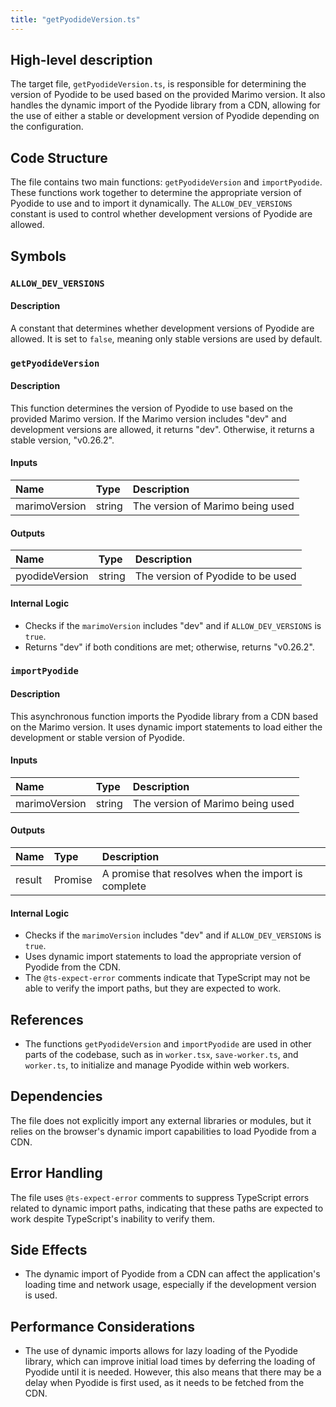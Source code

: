 ```yaml
---
title: "getPyodideVersion.ts"
---
```


## High-level description

The target file, `getPyodideVersion.ts`, is responsible for determining the version of Pyodide to be used based on the provided Marimo version. It also handles the dynamic import of the Pyodide library from a CDN, allowing for the use of either a stable or development version of Pyodide depending on the configuration.

## Code Structure

The file contains two main functions: `getPyodideVersion` and `importPyodide`. These functions work together to determine the appropriate version of Pyodide to use and to import it dynamically. The `ALLOW_DEV_VERSIONS` constant is used to control whether development versions of Pyodide are allowed.

## Symbols

### `ALLOW_DEV_VERSIONS`
#### Description
A constant that determines whether development versions of Pyodide are allowed. It is set to `false`, meaning only stable versions are used by default.

### `getPyodideVersion`
#### Description
This function determines the version of Pyodide to use based on the provided Marimo version. If the Marimo version includes "dev" and development versions are allowed, it returns "dev". Otherwise, it returns a stable version, "v0.26.2".

#### Inputs
| Name           | Type   | Description                      |
|:---------------|:-------|:---------------------------------|
| marimoVersion  | string | The version of Marimo being used |

#### Outputs
| Name            | Type   | Description                        |
|:----------------|:-------|:-----------------------------------|
| pyodideVersion  | string | The version of Pyodide to be used  |

#### Internal Logic
- Checks if the `marimoVersion` includes "dev" and if `ALLOW_DEV_VERSIONS` is `true`.
- Returns "dev" if both conditions are met; otherwise, returns "v0.26.2".

### `importPyodide`
#### Description
This asynchronous function imports the Pyodide library from a CDN based on the Marimo version. It uses dynamic import statements to load either the development or stable version of Pyodide.

#### Inputs
| Name           | Type   | Description                      |
|:---------------|:-------|:---------------------------------|
| marimoVersion  | string | The version of Marimo being used |

#### Outputs
| Name   | Type    | Description                  |
|:-------|:--------|:-----------------------------|
| result | Promise | A promise that resolves when the import is complete |

#### Internal Logic
- Checks if the `marimoVersion` includes "dev" and if `ALLOW_DEV_VERSIONS` is `true`.
- Uses dynamic import statements to load the appropriate version of Pyodide from the CDN.
- The `@ts-expect-error` comments indicate that TypeScript may not be able to verify the import paths, but they are expected to work.

## References

- The functions `getPyodideVersion` and `importPyodide` are used in other parts of the codebase, such as in `worker.tsx`, `save-worker.ts`, and `worker.ts`, to initialize and manage Pyodide within web workers.

## Dependencies

The file does not explicitly import any external libraries or modules, but it relies on the browser's dynamic import capabilities to load Pyodide from a CDN.

## Error Handling

The file uses `@ts-expect-error` comments to suppress TypeScript errors related to dynamic import paths, indicating that these paths are expected to work despite TypeScript's inability to verify them.

## Side Effects

- The dynamic import of Pyodide from a CDN can affect the application's loading time and network usage, especially if the development version is used.

## Performance Considerations

- The use of dynamic imports allows for lazy loading of the Pyodide library, which can improve initial load times by deferring the loading of Pyodide until it is needed. However, this also means that there may be a delay when Pyodide is first used, as it needs to be fetched from the CDN.